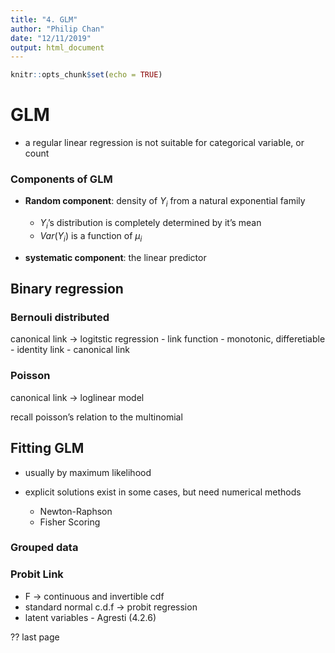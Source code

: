 ```yaml
---
title: "4. GLM"
author: "Philip Chan"
date: "12/11/2019"
output: html_document
---
```


```r
knitr::opts_chunk$set(echo = TRUE)
```

# GLM

- a regular linear regression is not suitable for categorical variable, or count

### Components of GLM

- **Random component**: density of $Y_i$ from a natural exponential family

  - $Y_i$'s distribution is completely determined by it's mean
  - $Var(Y_i)$ is a function of $\mu_i$

- **systematic component**: the linear predictor


## Binary regression

### Bernouli distributed

canonical link -> logitstic regression
- link function 
  - monotonic, differetiable
  - identity link
  - canonical link
  

### Poisson

canonical link -> loglinear model

recall poisson's relation to the multinomial


## Fitting GLM

- usually by maximum likelihood

- explicit solutions exist in some cases, but need numerical methods
  - Newton-Raphson
  - Fisher Scoring
  
### Grouped data


### Probit Link

- F -> continuous and invertible cdf
- standard normal c.d.f -> probit regression
- latent variables - Agresti (4.2.6)


?? last page